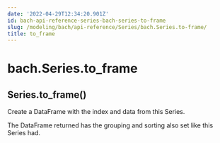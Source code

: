 ```yaml
---
date: '2022-04-29T12:34:20.901Z'
id: bach-api-reference-series-bach-series-to-frame
slug: /modeling/bach/api-reference/Series/bach.Series.to-frame/
title: to_frame
---
```


# bach.Series.to_frame

<div class="method">
<h2 class="signature-class"><span class="additional-name">Series.</span><span class="name">to_frame(</span><small class="parameter-list"></small>)</h2>


<div class="content">

Create a DataFrame with the index and data from this Series.

The DataFrame returned has the grouping and sorting also set like this Series had.


</div>

</div>
